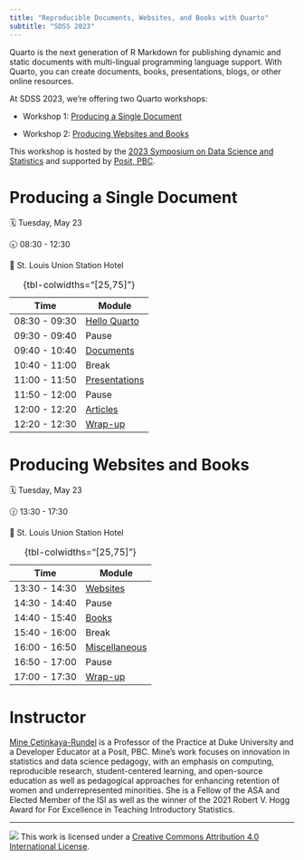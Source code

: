 ```yaml
---
title: "Reproducible Documents, Websites, and Books with Quarto"
subtitle: "SDSS 2023"
---
```


Quarto is the next generation of R Markdown for publishing dynamic and static documents with multi-lingual programming language support. With Quarto, you can create documents, books, presentations, blogs, or other online resources.

At SDSS 2023, we're offering two Quarto workshops:

-   Workshop 1: [Producing a Single Document]

-   Workshop 2: [Producing Websites and Books]

This workshop is hosted by the [2023 Symposium on Data Science and Statistics](https://ww2.amstat.org/meetings/sdss/2023/) and supported by [Posit, PBC](https://posit.co/).

# Producing a Single Document

🗓️ Tuesday, May 23

🕣 08:30 - 12:30

🏢 St. Louis Union Station Hotel

| Time          | Module                              |
|---------------|-------------------------------------|
| 08:30 - 09:30 | [Hello Quarto](1-1-hello-quarto/)   |
| 09:30 - 09:40 | Pause                               |
| 09:40 - 10:40 | [Documents](1-2-documents/)         |
| 10:40 - 11:00 | Break                               |
| 11:00 - 11:50 | [Presentations](1-3-presentations/) |
| 11:50 - 12:00 | Pause                               |
| 12:00 - 12:20 | [Articles](1-4-articles/)           |
| 12:20 - 12:30 | [Wrap-up](1-5-wrap-up/)             |

: {tbl-colwidths="\[25,75\]"}

# Producing Websites and Books

🗓️ Tuesday, May 23

🕜 13:30 - 17:30

🏢 St. Louis Union Station Hotel

| Time          | Module                              |
|---------------|-------------------------------------|
| 13:30 - 14:30 | [Websites](2-1-websites/)           |
| 14:30 - 14:40 | Pause                               |
| 14:40 - 15:40 | [Books](2-2-books/)                 |
| 15:40 - 16:00 | Break                               |
| 16:00 - 16:50 | [Miscellaneous](2-3-miscellaneous/) |
| 16:50 - 17:00 | Pause                               |
| 17:00 - 17:30 | [Wrap-up](2-4-wrap-up/)             |

: {tbl-colwidths="\[25,75\]"}

# Instructor

[Mine Çetinkaya-Rundel](https://mine-cr.com/) is a Professor of the Practice at Duke University and a Developer Educator at a Posit, PBC. Mine's work focuses on innovation in statistics and data science pedagogy, with an emphasis on computing, reproducible research, student-centered learning, and open-source education as well as pedagogical approaches for enhancing retention of women and underrepresented minorities. She is a Fellow of the ASA and Elected Member of the ISI as well as the winner of the 2021 Robert V. Hogg Award for For Excellence in Teaching Introductory Statistics.

------------------------------------------------------------------------

![](https://i.creativecommons.org/l/by/4.0/88x31.png) This work is licensed under a [Creative Commons Attribution 4.0 International License](https://creativecommons.org/licenses/by/4.0/).
